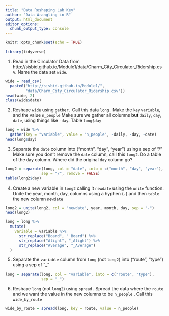 ```yaml
---
title: "Data Reshaping Lab Key"
author: "Data Wrangling in R"
output: html_document
editor_options: 
  chunk_output_type: console
---
```


```r
knitr::opts_chunk$set(echo = TRUE)
```

```r
library(tidyverse)
```

1.  Read in the Circulator Data from http://sisbid.github.io/Module1/data/Charm_City_Circulator_Ridership.csv.  Name the data set `wide`.


```r
wide = read_csv(
  paste0("http://sisbid.github.io/Module1/",
         "data/Charm_City_Circulator_Ridership.csv"))
head(wide, 2)
class(wide$date)
```


2. Reshape `wide` using `gather.`  Call this data `long.`  Make the `key`
`variable`, and the value `n_people`  Make sure we gather all columns **but**
`daily`, `day`, `date`, using things like `-day`. Table `long$day`

```r
long = wide %>% 
  gather(key = "variable", value = "n_people", -daily, -day, -date)
head(long$day)
```


3.  Separate the `date` column into ("month", "day", "year") using a sep of "/"
Make sure you don't remove the `date` column, call this `long2`.  Do a table of the day column.  Where did the original `day` column go?
```r
long2 = separate(long, col = "date", into = c("month", "day", "year"), 
                sep = "/", remove = FALSE)
table(long2$day)
```

4. Create a new variable in `long2` calling it `newdate` using the `unite` function.  Unite the year, month, day, columns using a hyphen (`-`) and then `table` the new column `newdate`

```r
long2 = unite(long2, col = "newdate", year, month, day, sep = "-")
head(long2)
```

```r
long = long %>% 
  mutate(
    variable = variable %>% 
      str_replace("Board", "_Board") %>% 
      str_replace("Alight", "_Alight") %>% 
      str_replace("Average", "_Average") 
  )
```

5.  Separate the `variable` column from `long` (not `long2`) into ("route", "type") using a sep of "_"
```r
long = separate(long, col = "variable", into = c("route", "type"), 
                sep = "_")
```

6. Reshape `long` (not `long2`) using `spread.`  Spread the data where the `route` and we want the value in the new columns to be `n_people` .  Call this `wide_by_route`

```r
wide_by_route = spread(long, key = route, value = n_people)
```


